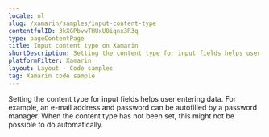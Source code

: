 ```yaml
---
locale: nl
slug: /xamarin/samples/input-content-type
contentfulID: 3kXGPbvwTHUxU8iqnx3R3q
type: pageContentPage
title: Input content type on Xamarin
shortDescription: Setting the content type for input fields helps user entering data.
platformFilter: Xamarin
layout: Layout - Code samples
tag: Xamarin code sample
---
```


Setting the content type for input fields helps user entering data. For example, an e-mail address and password can be autofilled by a password manager. When the content type has not been set, this might not be possible to do automatically.

<CodeSample id="input-content-type" locale="nl" platform="xamarin"/>
